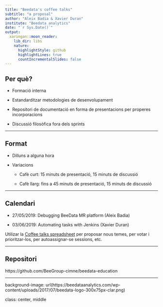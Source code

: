 ```yaml
---
title: "Beedata's coffee talks"
subtitle: "a proposal"
author: "Aleix Badia & Xavier Duran"
institute: "Beedata analytics"
date: "`r Sys.Date()`"
output:
  xaringan::moon_reader:
    lib_dir: libs
    nature:
      highlightStyle: github
      highlightLines: true
      countIncrementalSlides: false
---
```


## Per què?

- Formació interna

- Estandarditzar metodologies de desenvolupament

- Repositori de documentació en forma de presentacions per properes incorporacions

- Discussió filosòfica fora dels sprints

---

## Format

- Dilluns a alguna hora

- Variacions

    - Cafè curt: 15 minuts de presentació, 15 minuts de discussió
    
    - Cafè llarg: fins a 45 minuts de presentació, 15 minuts de discussió

---

## Calendari

- 27/05/2019: Debugging BeeData MR platform (Aleix Badia)

- 03/06/2019: Automating tasks with Jenkins (Xavier Duran)


Utilizar la [Coffee talks spreadsheet](https://docs.google.com/spreadsheets/d/1FcuOdyawGCobi_Agr2dN4FZNNGE2mXT9_XzuXvuwGco/edit?usp=sharing) per proposar nous temes, per votar i prioritzar-los, per autoassignar-se sessions, etc.

---

## Repositori

https://github.com/BeeGroup-cimne/beedata-education

---
background-image: url(https://beedataanalytics.com/wp-content/uploads/2017/07/beedata-logo-300x75px-clar.png)

class: center, middle
